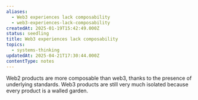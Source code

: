 ```yaml
---
aliases:
  - Web3 experiences lack composability
  - web3-experiences-lack-composability
createdAt: 2025-01-19T15:42:49.000Z
status: seedling
title: Web3 experiences lack composability
topics:
  - systems-thinking
updatedAt: 2025-04-21T17:30:44.000Z
contentType: notes
---
```

Web2 products are more composable than web3, thanks to the presence of underlying standards. Web3 products are still very much isolated because every product is a walled garden.
